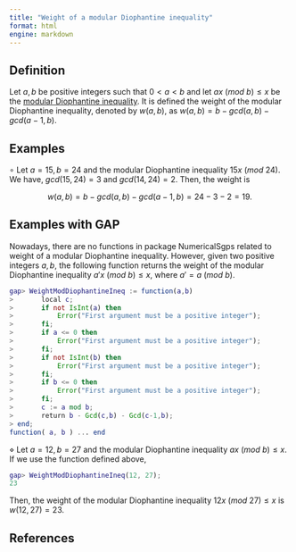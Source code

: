 ```yaml
---
title: "Weight of a modular Diophantine inequality"
format: html
engine: markdown
---
```


<!-- Definición de Num. Sem. -->

## Definition

Let $a,b$ be positive integers such that $0 < a < b$ and let $ax ~ (mod ~ b) \le x$ be the [modular Diophantine inequality](Mod-Diophantine-ineq.qmd). It is defined the weight of the modular Diophantine inequality, denoted by $w(a,b)$, as $w(a,b) = b - gcd(a, b) - gcd(a-1, b)$.

## Examples

$\circ$ Let $a = 15, b = 24$ and the modular Diophantine inequality $15x ~ (mod ~ 24)$. We have, $gcd(15, 24) = 3$ and $gcd(14, 24) = 2$. Then, the weight is

$$
w(a,b) = b - gcd(a,b) - gcd(a-1, b) = 24 - 3 - 2 = 19.
$$

## Examples with GAP

Nowadays, there are no functions in package NumericalSgps related to weight of a modular Diophantine inequality. However, given two positive integers $a,b$, the following function returns the weight of the modular Diophantine inequality $a'x ~ (mod ~ b) \le x$, where $a' = a ~ (mod ~ b)$.

``` gap
gap> WeightModDiophantineIneq := function(a,b)
>       local c;
>       if not IsInt(a) then
>           Error("First argument must be a positive integer");
>       fi;
>       if a <= 0 then
>           Error("First argument must be a positive integer");
>       fi;
>       if not IsInt(b) then
>           Error("First argument must be a positive integer");
>       fi;
>       if b <= 0 then
>           Error("First argument must be a positive integer");
>       fi;
>       c := a mod b;
>       return b - Gcd(c,b) - Gcd(c-1,b);
> end;
function( a, b ) ... end
```

$\diamond$ Let $a = 12, b = 27$ and the modular Diophantine inequality $ax ~ (mod ~ b) \le x$. If we use the function defined above,

``` gap
gap> WeightModDiophantineIneq(12, 27);
23
```

Then, the weight of the modular Diophantine inequality $12x ~ (mod ~ 27) \le x$ is $w(12,27) = 23$.

## References
